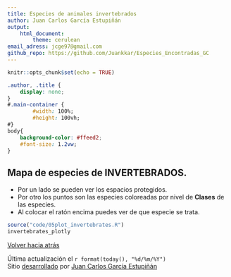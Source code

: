 ```yaml
---
title: Especies de animales invertebrados
author: Juan Carlos García Estupiñán
output: 
    html_document:
        theme: cerulean
email_adress: jcge97@gmail.com
github_repo: https://github.com/Juankkar/Especies_Encontradas_GC
---
```


```r
knitr::opts_chunk$set(echo = TRUE)
```

```css
.author, .title {
    display: none;
}
#.main-container {
        #width: 100%;
        #height: 100vh;
#}
body{
    background-color: #ffeed2;
    #font-size: 1.2vw;
}
```
## Mapa de especies de INVERTEBRADOS.

- Por un lado se pueden ver los espacios protegidos.
- Por otro los puntos son las especies coloreadas por nivel de **Clases** de las especies.
- Al colocar el ratón encima puedes ver de que especie se trata.

```r
source("code/05plot_invertebrates.R")
invertebrates_plotly
```

<a href="index.html">Volver hacia atrás</a>

Última actualización el `r format(today(), "%d/%m/%Y")`  
Sitio [desarrollado](`r rmarkdown::metadata$github_repo`) por [Juan Carlos García Estupiñán](mailto:`r rmarkdown::metadata$email_adress`)
